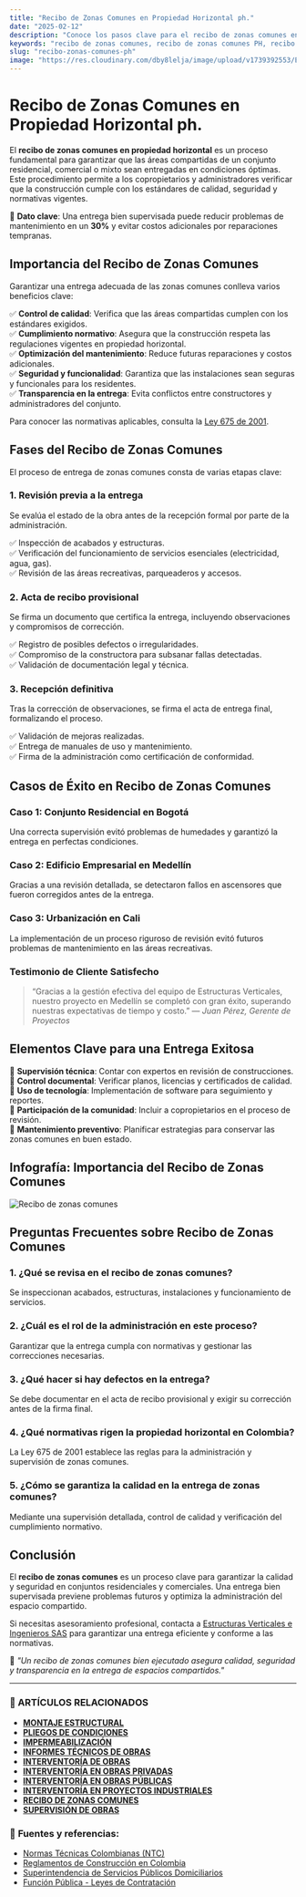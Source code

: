 ```yaml
---
title: "Recibo de Zonas Comunes en Propiedad Horizontal ph."
date: "2025-02-12"
description: "Conoce los pasos clave para el recibo de zonas comunes en propiedad horizontal. Asegura la calidad y el cumplimiento en la entrega de estas áreas vitales."
keywords: "recibo de zonas comunes, recibo de zonas comunes PH, recibo de zonas comunes en propiedad horizontal, entrega de zonas comunes, supervisión de obras, mantenimiento de espacios comunes, administración de propiedad horizontal, normativas PH, construcción, Bogotá, Ibagué, Girardot, Colombia"
slug: "recibo-zonas-comunes-ph"
image: "https://res.cloudinary.com/dby8lelja/image/upload/v1739392553/Estructuras%20Verticales%20e%20Ingenieros%20SAS/Imagenes%20Blog/Recibo_de_Zonas_Comunes_Ph_s5k00j.webp"
---
```


# Recibo de Zonas Comunes en Propiedad Horizontal ph. 

El **recibo de zonas comunes en propiedad horizontal** es un proceso fundamental para garantizar que las áreas compartidas de un conjunto residencial, comercial o mixto sean entregadas en condiciones óptimas. Este procedimiento permite a los copropietarios y administradores verificar que la construcción cumple con los estándares de calidad, seguridad y normativas vigentes.  

📌 **Dato clave**: Una entrega bien supervisada puede reducir problemas de mantenimiento en un **30%** y evitar costos adicionales por reparaciones tempranas.  

## Importancia del Recibo de Zonas Comunes  

Garantizar una entrega adecuada de las zonas comunes conlleva varios beneficios clave:  

✅ **Control de calidad**: Verifica que las áreas compartidas cumplen con los estándares exigidos.  
✅ **Cumplimiento normativo**: Asegura que la construcción respeta las regulaciones vigentes en propiedad horizontal.  
✅ **Optimización del mantenimiento**: Reduce futuras reparaciones y costos adicionales.  
✅ **Seguridad y funcionalidad**: Garantiza que las instalaciones sean seguras y funcionales para los residentes.  
✅ **Transparencia en la entrega**: Evita conflictos entre constructores y administradores del conjunto.  

Para conocer las normativas aplicables, consulta la [Ley 675 de 2001](https://www.funcionpublica.gov.co/eva/gestornormativo/norma.php?i=7445).  

## Fases del Recibo de Zonas Comunes  

El proceso de entrega de zonas comunes consta de varias etapas clave:  

### 1. Revisión previa a la entrega  
Se evalúa el estado de la obra antes de la recepción formal por parte de la administración.  

✅ Inspección de acabados y estructuras.  
✅ Verificación del funcionamiento de servicios esenciales (electricidad, agua, gas).  
✅ Revisión de las áreas recreativas, parqueaderos y accesos.  

### 2. Acta de recibo provisional  
Se firma un documento que certifica la entrega, incluyendo observaciones y compromisos de corrección.  

✅ Registro de posibles defectos o irregularidades.  
✅ Compromiso de la constructora para subsanar fallas detectadas.  
✅ Validación de documentación legal y técnica.  

### 3. Recepción definitiva  
Tras la corrección de observaciones, se firma el acta de entrega final, formalizando el proceso.  

✅ Validación de mejoras realizadas.  
✅ Entrega de manuales de uso y mantenimiento.  
✅ Firma de la administración como certificación de conformidad.  

## Casos de Éxito en Recibo de Zonas Comunes  

### Caso 1: Conjunto Residencial en Bogotá  
Una correcta supervisión evitó problemas de humedades y garantizó la entrega en perfectas condiciones.  

### Caso 2: Edificio Empresarial en Medellín  
Gracias a una revisión detallada, se detectaron fallos en ascensores que fueron corregidos antes de la entrega.  

### Caso 3: Urbanización en Cali  
La implementación de un proceso riguroso de revisión evitó futuros problemas de mantenimiento en las áreas recreativas.  

### Testimonio de Cliente Satisfecho
> “Gracias a la gestión efectiva del equipo de Estructuras Verticales, nuestro proyecto en Medellín se completó con gran éxito, superando nuestras expectativas de tiempo y costo.” — *Juan Pérez, Gerente de Proyectos*

## Elementos Clave para una Entrega Exitosa  

📌 **Supervisión técnica**: Contar con expertos en revisión de construcciones.  
📌 **Control documental**: Verificar planos, licencias y certificados de calidad.  
📌 **Uso de tecnología**: Implementación de software para seguimiento y reportes.  
📌 **Participación de la comunidad**: Incluir a copropietarios en el proceso de revisión.  
📌 **Mantenimiento preventivo**: Planificar estrategias para conservar las zonas comunes en buen estado. 

## Infografía: Importancia del Recibo de Zonas Comunes  

![Recibo de zonas comunes](https://res.cloudinary.com/dby8lelja/image/upload/v1739586936/Estructuras%20Verticales%20e%20Ingenieros%20SAS/Imagenes%20Blog/recibo_de_zonas_comunes_info_jcnant.jpg)  


## Preguntas Frecuentes sobre Recibo de Zonas Comunes  

### 1. ¿Qué se revisa en el recibo de zonas comunes?  
Se inspeccionan acabados, estructuras, instalaciones y funcionamiento de servicios.  

### 2. ¿Cuál es el rol de la administración en este proceso?  
Garantizar que la entrega cumpla con normativas y gestionar las correcciones necesarias.  

### 3. ¿Qué hacer si hay defectos en la entrega?  
Se debe documentar en el acta de recibo provisional y exigir su corrección antes de la firma final.  

### 4. ¿Qué normativas rigen la propiedad horizontal en Colombia?  
La Ley 675 de 2001 establece las reglas para la administración y supervisión de zonas comunes.  

### 5. ¿Cómo se garantiza la calidad en la entrega de zonas comunes?  
Mediante una supervisión detallada, control de calidad y verificación del cumplimiento normativo.  


## Conclusión  

El **recibo de zonas comunes** es un proceso clave para garantizar la calidad y seguridad en conjuntos residenciales y comerciales. Una entrega bien supervisada previene problemas futuros y optimiza la administración del espacio compartido.  

Si necesitas asesoramiento profesional, contacta a [Estructuras Verticales e Ingenieros SAS](https://www.estructurasverticales.com/) para garantizar una entrega eficiente y conforme a las normativas.  

📢 *"Un recibo de zonas comunes bien ejecutado asegura calidad, seguridad y transparencia en la entrega de espacios compartidos."*

---

### 📌 ARTÍCULOS RELACIONADOS

- **[MONTAJE ESTRUCTURAL](https://www.estructurasverticales.com/blog/montaje-estructural-construccion)**  
- **[PLIEGOS DE CONDICIONES](https://www.estructurasverticales.com/blog/elaboracion-pliegos-condiciones)**  
- **[IMPERMEABILIZACIÓN](https://www.estructurasverticales.com/blog/impermeabilizacion-construccion)**  
- **[INFORMES TÉCNICOS DE OBRAS](https://www.estructurasverticales.com/blog/informes-tecnicos-obras)**  
- **[INTERVENTORÍA DE OBRAS](https://www.estructurasverticales.com/blog/interventoria-obras-colombia)**  
- **[INTERVENTORÍA EN OBRAS PRIVADAS](https://www.estructurasverticales.com/blog/interventoria-obras-privadas)**  
- **[INTERVENTORÍA EN OBRAS PÚBLICAS](https://www.estructurasverticales.com/blog/interventoria-obras-publicas)**  
- **[INTERVENTORÍA EN PROYECTOS INDUSTRIALES](https://www.estructurasverticales.com/blog/interventoria-proyectos-industriales)**  
- **[RECIBO DE ZONAS COMUNES](https://www.estructurasverticales.com/blog/recibo-zonas-comunes-ph)**  
- **[SUPERVISIÓN DE OBRAS](https://www.estructurasverticales.com/blog/supervision-obras-construccion)**  

### 🔗 **Fuentes y referencias:**

- [Normas Técnicas Colombianas (NTC)](https://www.icontec.org/)  
- [Reglamentos de Construcción en Colombia](https://www.minvivienda.gov.co/)  
- [Superintendencia de Servicios Públicos Domiciliarios](https://www.superservicios.gov.co/)  
- [Función Pública - Leyes de Contratación](https://www.funcionpublica.gov.co/)  

